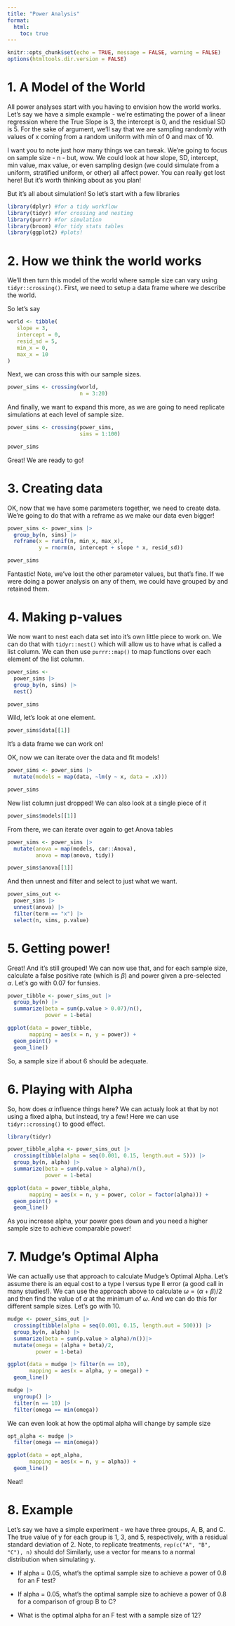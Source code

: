 ```yaml
---
title: "Power Analysis"
format: 
  html:
    toc: true
---
```


```r
knitr::opts_chunk$set(echo = TRUE, message = FALSE, warning = FALSE)
options(htmltools.dir.version = FALSE)

```

# 1. A Model of the World

All power analyses start with you having to envision how the world works. Let's say we have a simple example - we're estimating the power of a linear regression where the True Slope is 3, the intercept is 0, and the residual SD is 5. For the sake of argument, we'll say that we are sampling randomly with values of x coming from a random uniform with min of 0 and max of 10.

I want you to note just how many things we can tweak. We're going to focus on sample size - n - but, wow. We could look at how slope, SD, intercept, min value, max value, or even sampling design (we could simulate from a uniform, stratified uniform, or other) all affect power. You can really get lost here! But it's worth thinking about as you plan!

But it's all about simulation! So let's start with a few libraries

```r
library(dplyr) #for a tidy workflow
library(tidyr) #for crossing and nesting
library(purrr) #for simulation
library(broom) #for tidy stats tables
library(ggplot2) #plots!
```

# 2. How we think the world works

We'll then turn this model of the world where sample size can vary using `tidyr::crossing()`. First, we need to setup a data frame where we describe the world.

So let's say

```r
world <- tibble(
   slope = 3, 
   intercept = 0,
   resid_sd = 5, 
   min_x = 0, 
   max_x = 10
)
```

Next, we can cross this with our sample sizes.

```r
power_sims <- crossing(world,
                       n = 3:20)
```

And finally, we want to expand this more, as we are going to need replicate simulations at each level of sample size.

```r
power_sims <- crossing(power_sims,
                       sims = 1:100)

power_sims
```

Great! We are ready to go!

# 3. Creating data

OK, now that we have some parameters together, we need to create data. We're going to do that with a reframe as we make our data even bigger!

```r
power_sims <- power_sims |>
  group_by(n, sims) |>
  reframe(x = runif(n, min_x, max_x),
          y = rnorm(n, intercept + slope * x, resid_sd))

power_sims
```

Fantastic! Note, we've lost the other parameter values, but that's fine. If we were doing a power analysis on any of them, we could have grouped by and retained them.


# 4. Making p-values

We now want to nest each data set into it's own little piece to work on. We can do that with `tidyr::nest()` which will allow us to have what is called a list column. We can then use `purrr::map()` to map functions over each element of the list column.

```r
power_sims <-
  power_sims |>
  group_by(n, sims) |>
  nest()

power_sims
```

Wild, let's look at one element.

```r
power_sims$data[[1]]
```

It's a data frame we can work on!

OK, now we can iterate over the data and fit models!

```r
power_sims <- power_sims |>
  mutate(models = map(data, ~lm(y ~ x, data = .x)))

power_sims
```

New list column just dropped! We can also look at a single piece of it

```r
power_sims$models[[1]]
```

From there, we can iterate over again to get Anova tables

```r
power_sims <- power_sims |>
  mutate(anova = map(models, car::Anova),
         anova = map(anova, tidy))

power_sims$anova[[1]]
```

And then unnest and filter and select to just what we want.

```r
power_sims_out <- 
  power_sims |>
  unnest(anova) |>
  filter(term == "x") |>
  select(n, sims, p.value)

```

# 5. Getting power!

Great! And it's still grouped! We can now use that, and for each sample size, calculate a false positive rate (which is $\beta$) and power given a pre-selected $\alpha$. Let's go with 0.07 for funsies.

```r
power_tibble <- power_sims_out |>
  group_by(n) |>
  summarize(beta = sum(p.value > 0.07)/n(),
            power = 1-beta)

ggplot(data = power_tibble,
       mapping = aes(x = n, y = power)) +
  geom_point() +
  geom_line()
```

So, a sample size if about 6 should be adequate.

# 6. Playing with Alpha

So, how does $\alpha$ influence things here? We can actualy look at that by not using a fixed alpha, but instead, try a few! Here we can use `tidyr::crossing()` to good effect.


```r
library(tidyr)

power_tibble_alpha <- power_sims_out |>
  crossing(tibble(alpha = seq(0.001, 0.15, length.out = 5))) |>
  group_by(n, alpha) |>
  summarize(beta = sum(p.value > alpha)/n(),
            power = 1-beta)

ggplot(data = power_tibble_alpha,
       mapping = aes(x = n, y = power, color = factor(alpha))) +
  geom_point() +
  geom_line()
```

As you increase alpha, your power goes down and you need a higher sample size to achieve comparable power!

# 7. Mudge's Optimal Alpha

We can actually use that approach to calculate Mudge's Optimal Alpha. Let's assume there is an equal cost to a type I versus type II error (a good call in many studies!). We can use the approach above to calculate $\omega = (\alpha + \beta)/2$ and then find the value of $\alpha$ at the minimum of $\omega$. And we can do this for different sample sizes. Let's go with 10.

```r
mudge <- power_sims_out |>
  crossing(tibble(alpha = seq(0.001, 0.15, length.out = 500))) |>
  group_by(n, alpha) |>
  summarize(beta = sum(p.value > alpha)/n())|>
  mutate(omega = (alpha + beta)/2,
         power = 1-beta)

ggplot(data = mudge |> filter(n == 10),
       mapping = aes(x = alpha, y = omega)) +
  geom_line()

mudge |> 
  ungroup() |>
  filter(n == 10) |>
  filter(omega == min(omega))
```

We can even look at how the optimal alpha will change by sample size

```r
opt_alpha <- mudge |> 
  filter(omega == min(omega))

ggplot(data = opt_alpha,
       mapping = aes(x = n, y = alpha)) +
  geom_line()
```

Neat!

# 8. Example

Let's say we have a simple experiment - we have three groups, A, B, and C. The true value of y for each group is 1, 3, and 5, respectively, with a residual standard deviation of 2. Note, to replicate treatments, `rep(c("A", "B", "C"), n)` should do! Similarly, use a vector for means to a normal distribution when simulating y.

- If alpha = 0.05, what's the optimal sample size to achieve a power of 0.8 for an F test?

- If alpha = 0.05, what's the optimal sample size to achieve a power of 0.8 for a comparison of group B to C?

- What is the optimal alpha for an F test with a sample size of 12?